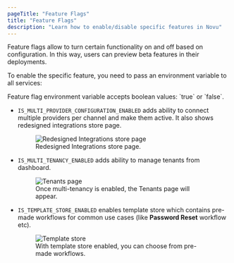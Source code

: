 ```yaml
---
pageTitle: "Feature Flags"
title: "Feature Flags"
description: "Learn how to enable/disable specific features in Novu"
---
```




Feature flags allow to turn certain functionality on and off based on configuration. In this way, users can preview beta features in their deployments.

To enable the specific feature, you need to pass an environment variable to all services:

<Callout type="info">
  Feature flag environment variable accepts boolean values: `true` or `false`.
</Callout>

- `IS_MULTI_PROVIDER_CONFIGURATION_ENABLED` adds ability to connect multiple providers per channel and make them active. It also shows redesigned integrations store page.

  <figure>
    <img src="/images/community/feature-flags/multi-provider-feature.png" alt="Redesigned Integrations store page" />
    <figcaption>Redesigned Integrations store page.</figcaption>
  </figure>

- `IS_MULTI_TENANCY_ENABLED` adds ability to manage tenants from dashboard.

  <figure>
    <img src="/images/community/feature-flags/tenants-feature.png" alt="Tenants page" />
    <figcaption>Once multi-tenancy is enabled, the Tenants page will appear.</figcaption>
  </figure>

- `IS_TEMPLATE_STORE_ENABLED` enables template store which contains pre-made workflows for common use cases (like **Password Reset** workflow etc).
  <figure>
    <img src="/images/community/feature-flags/template-store-feature.png" alt="Template store" />
    <figcaption>With template store enabled, you can choose from pre-made workflows.</figcaption>
  </figure>
